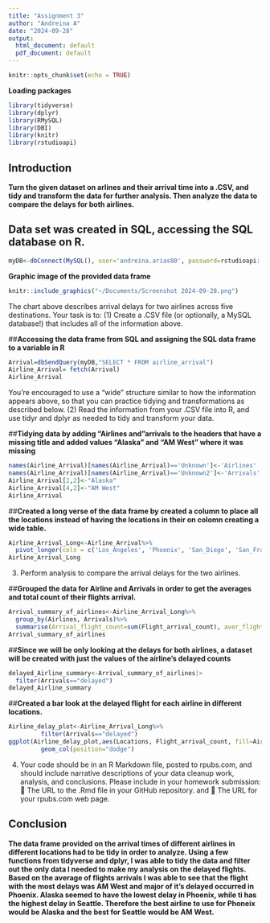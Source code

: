 ```yaml
---
title: "Assignment 3"
author: "Andreina A"
date: "2024-09-28"
output:
  html_document: default
  pdf_document: default
---
```


```r
knitr::opts_chunk$set(echo = TRUE)
```

**Loading packages**

```r
library(tidyverse)
library(dplyr)
library(RMySQL)
library(DBI)
library(knitr)
library(rstudioapi)
```
## Introduction
**Turn the given dataset on arlines and their arrival time into a .CSV, and tidy and transform the data for further analysis. Then analyze the data to compare the delays for both airlines.**


## Data set was created in SQL, accessing the SQL database on R.

```r
myDB<-dbConnect(MySQL(), user='andreina.arias80', password=rstudioapi::askForPassword(prompt = 'Password: '), dbname='andreina.arias80', host='cunydata607sql.mysql.database.azure.com')
```

**Graphic image of the provided data frame**
```r
knitr::include_graphics("~/Documents/Screenshot 2024-09-28.png")
```
The chart above describes arrival delays for two airlines across five destinations. Your task is to:
(1) Create a .CSV file (or optionally, a MySQL database!) that includes all of the information above.


##**Accessing the data frame from SQL and assigning the SQL data frame to a variable in R**
```r
Arrival=dbSendQuery(myDB,"SELECT * FROM airline_arrival")
Airline_Arrival= fetch(Arrival)
Airline_Arrival
```

You’re encouraged to use a “wide” structure similar to how the information appears above, so
that you can practice tidying and transformations as described below.
(2) Read the information from your .CSV file into R, and use tidyr and dplyr as needed to tidy and transform your data.

##**Tidying data by adding "Airlines and "arrivals to the headers that have a missing title and added values "Alaska" and "AM West" where it was missing**
```r
names(Airline_Arrival)[names(Airline_Arrival)=='Unknown']<-'Airlines'
names(Airline_Arrival)[names(Airline_Arrival)=='Unknown2']<-'Arrivals'
Airline_Arrival[2,2]<-"Alaska"
Airline_Arrival[4,2]<-"AM West"
Airline_Arrival
```

##**Created a long verse of the data frame by created a column to place all the locations instead of having the locations in their on colomn creating a wide table.**
```r
Airline_Arrival_Long<-Airline_Arrival%>%
  pivot_longer(cols = c('Los_Angeles', 'Phoenix', 'San_Diego', 'San_Francisco', 'Seattle'), names_to = "Locations", values_to = "Flight_arrival_count" )
Airline_Arrival_Long
```

(3) Perform analysis to compare the arrival delays for the two airlines.

##**Grouped the data for Airline and Arrivals in order to get the averages and total count of their flights arrival.**
```r
Arrival_summary_of_airlines<-Airline_Arrival_Long%>%
  group_by(Airlines, Arrivals)%>%
  summarise(Arrival_flight_count=sum(Flight_arrival_count), aver_flight_arrival=mean(Flight_arrival_count))
Arrival_summary_of_airlines

```
##**Since we will be only looking at the delays for both airlines, a dataset will be created with just the values of the airline's delayed counts **

```r
delayed_Airline_summary<-Arrival_summary_of_airlines|>
  filter(Arrivals=="delayed")
delayed_Airline_summary
```


##**Created a bar look at the delayed flight for each airline in different locations.**
```r
Airline_delay_plot<-Airline_Arrival_Long%>%
         filter(Arrivals=="delayed")
ggplot(Airline_delay_plot,aes(Locations, Flight_arrival_count, fill=Airlines))+
         geom_col(position="dodge")
```

(4) Your code should be in an R Markdown file, posted to rpubs.com, and should include narrative
descriptions of your data cleanup work, analysis, and conclusions. Please include in your
homework submission:
 The URL to the .Rmd file in your GitHub repository. and
 The URL for your rpubs.com web page.

## Conclusion

**The data frame provided on the arrival times of different airlines in different locations had to be tidy in order to analyze. Using a few functions from tidyverse and dplyr, I was able to tidy the data and filter out the only data I needed to make my analysis on the delayed flights. Based on the average of flights arrivals I was able to see that the flight with the most delays was AM West and major of it's delayed occurred in Phoenix. Alaska seemed to have the lowest delay in Phoenix, while ti has the highest delay in Seattle. Therefore the best airline to use for Phoneix would be Alaska and the best for Seattle would be AM West.**



